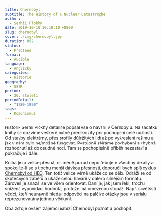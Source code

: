 ```yaml
---
title: Chernobyl
subtitle: The History of a Nuclear Catastrophe
author:
  - Serhii Plokhy
date: 2019-10-10 10:10:10 +0800
slug: chernobyl
cover: ./img/chernobyl.jpg
duration: 892
status:
  - Přečtené
format:
  - Audible
language:
  - Anglicky
categories:
  - Historie
geography:
  - SSSR
period:
  - 20. století
periodDetail:
  - "1980-1990"
tags:
  - Komunismus
---
```


Historik Serhii Plokhy detailně popsal vše o havárii v Černobylu. Na začátku knihy se dozvíme veškeré nutné prerekvizity pro pochopení celé události. Od stavby elektrárny, přes profily důležitých lidí až po vykreslení režimu a jak v něm bylo ne/možné fungovat. Postupně sbíráme pochybení a chybná rozhodnutí až do osudné noci. Tam se pochopitelně příběh nezastaví a pokračuje i dále.

Kniha je to velice přesná, nicméně pokud nepotřebujete všechny detaily a spokojíte-li se s trochu menší dávkou přesnosti, doporučil bych spíš cyklus <a href="https://www.csfd.cz/film/683975-cernobyl/komentare/" target="_blank" rel="noreferrer noopener">Chernobyl od HBO</a>. Ten totiž velice věrně ukáže co se dělo. Odráží se od skutečných záběrů a ukáže celou havárii v daleko silnějším formátu. Zároveň je snazší se ve všem orientovat. Daní je, jak jsem řekl, trochu snížená vypovídací hodnota, protože má omezenou stopáž. Např. sovětšstí vědci, kteří neunávně hledali odpovědi na palčivé otázky jsou v seriálu reprezenovatány jednou vědkyní.

Oba zdroje ovšem zájemci nabízí Chernobyl poznat a pochopit.
